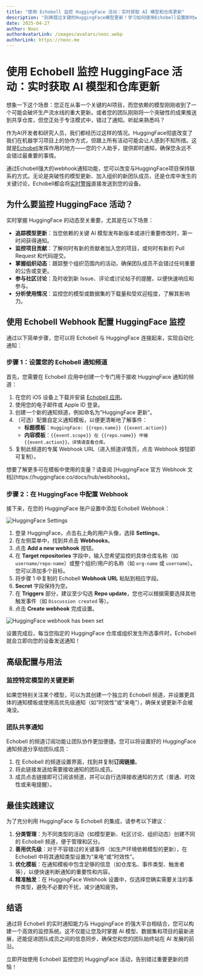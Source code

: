 ```yaml
---
title: "使用 Echobell 监控 HuggingFace 活动：实时获取 AI 模型和仓库更新"
description: "别再错过关键的HuggingFace模型更新！学习如何使用Echobell设置即时webhook通知来监控AI仓库，追踪模型变更，并通过直接发送到手机的实时警报保持团队同步。"
date: 2025-04-27
author: Nooc
authorAvatarLink: /images/avatars/nooc.webp
authorLink: https://nooc.me
---
```


# 使用 Echobell 监控 HuggingFace 活动：实时获取 AI 模型和仓库更新

想象一下这个场景：您正在从事一个关键的AI项目，而您依赖的模型刚刚收到了一个可能会破坏生产流水线的重大更新。或者您的团队刚刚将一个突破性的成果推送到共享仓库，但您正处于专注模式中，错过了通知。听起来熟悉吗？

作为AI开发者和研究人员，我们都经历过这样的情况。HuggingFace彻底改变了我们在机器学习项目上的协作方式，但跟上所有活动可能会让人感到不知所措。这就是[Echobell](https://echobell.one)发挥作用的地方——您的个人助手，提供即时通知，确保您永远不会错过最重要的事情。

通过Echobell强大的webhook通知功能，您可以改变与HuggingFace项目保持联系的方式。无论是突破性的模型更新、加入组织的新团队成员，还是仓库中发生的关键讨论，Echobell都会将[实时警报](/zh/docs/what-is-echobell)直接发送到您的设备。

## 为什么要监控 HuggingFace 活动？

实时掌握 HuggingFace 的动态至关重要，尤其是在以下场景：

- **追踪模型更新**：当您依赖的关键 AI 模型发布新版本或进行重要修改时，第一时间获得通知。
- **监控项目贡献**：了解何时有新的贡献者加入您的项目，或何时有新的 Pull Request 和代码提交。
- **掌握组织动态**：跟踪整个组织范围内的活动，确保团队成员不会错过任何重要的公告或变更。
- **参与社区讨论**：及时收到新 Issue、评论或讨论帖子的提醒，以便快速响应和参与。
- **分析使用情况**：监控您的模型或数据集的下载量和受欢迎程度，了解其影响力。

## 使用 Echobell Webhook 配置 HuggingFace 监控

通过以下简单步骤，您可以将 Echobell 与 HuggingFace 连接起来，实现自动化通知：

### 步骤 1：设置您的 Echobell 通知频道

首先，您需要在 Echobell 应用中创建一个专门用于接收 HuggingFace 通知的频道：

1.  在您的 iOS 设备上下载并安装 [Echobell 应用](https://apps.apple.com/app/id6743597198)。
2.  使用您的电子邮件或 Apple ID 登录。
3.  创建一个新的通知频道，例如命名为“HuggingFace 更新”。
4.  （可选）配置自定义通知模板，以便更清晰地了解事件：
    - **标题模板**：`HuggingFace: {{repo.name}} {{event.action}}`
    - **内容模板**：`{{event.scope}} 在 {{repo.name}} 中被 {{event.action}}。详情请查看仓库。`
5.  复制此频道的专属 Webhook URL（进入频道详情页，点击 Webhook 按钮即可复制）。

<Callout type="info">
  想要了解更多可在模板中使用的变量？请查阅 [HuggingFace 官方 Webhook
  文档](https://huggingface.co/docs/hub/webhooks)。
</Callout>

### 步骤 2：在 HuggingFace 中配置 Webhook

接下来，在您的 HuggingFace 账户设置中添加 Echobell Webhook：

![HuggingFace Settings](/images/blog/huggingface-settings.png)

1.  登录 HuggingFace，点击右上角的用户头像，选择 **Settings**。
2.  在左侧菜单中，找到并点击 **Webhooks**。
3.  点击 **Add a new webhook** 按钮。
4.  在 **Target repositories** 字段中，输入您希望监控的具体仓库名称（如 `username/repo-name`）或整个组织/用户的名称（如 `org-name` 或 `username`）。您可以添加多个目标。
5.  将步骤 1 中复制的 Echobell **Webhook URL** 粘贴到相应字段。
6.  **Secret** 字段保持为空。
7.  在 **Triggers** 部分，建议至少勾选 **Repo update**，您也可以根据需要选择其他触发事件（如 `Discussion created` 等）。
8.  点击 **Create webhook** 完成设置。

![HuggingFace webhook has been set](/images/blog/huggingface-webhook-set.png)

设置完成后，每当您指定的 HuggingFace 仓库或组织发生所选事件时，Echobell 就会立即向您的设备发送通知！

## 高级配置与用法

### 监控特定模型的关键更新

如果您特别关注某个模型，可以为其创建一个独立的 Echobell 频道，并设置更具体的通知模板或使用高优先级通知（如“时效性”或“来电”），确保关键更新不会被淹没。

### 团队共享通知

Echobell 的频道订阅功能让团队协作更加便捷。您可以将设置好的 HuggingFace 通知频道分享给团队成员：

1.  在 Echobell 的频道设置界面，找到并复制**订阅链接**。
2.  将此链接发送给需要接收通知的团队成员。
3.  成员点击链接即可订阅该频道，并可以自行选择接收通知的方式（普通、时效性或来电提醒）。

## 最佳实践建议

为了充分利用 HuggingFace 与 Echobell 的集成，请参考以下建议：

1.  **分类管理**：为不同类型的活动（如模型更新、社区讨论、组织动态）创建不同的 Echobell 频道，便于管理和区分。
2.  **善用优先级**：对于不容错过的关键事件（如生产环境依赖模型的更新），在 Echobell 中将其通知类型设置为“来电”或“时效性”。
3.  **优化模板**：在通知模板中包含足够的信息（如仓库名、事件类型、触发者等），以便快速判断通知的重要性和内容。
4.  **精准触发**：在 HuggingFace Webhook 设置中，仅选择您确实需要关注的事件类型，避免不必要的干扰，减少通知疲劳。

## 结语

通过将 Echobell 的实时通知能力与 HuggingFace 的强大平台相结合，您可以构建一个高效的监控系统。这不仅能让您及时掌握 AI 模型、数据集和项目的最新进展，还能促进团队成员之间的信息同步，确保您和您的团队始终站在 AI 发展的前沿。

立即开始使用 Echobell 监控您的 HuggingFace 活动，告别错过重要更新的烦恼！
